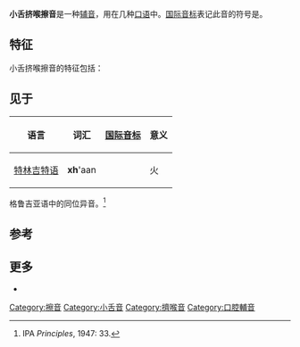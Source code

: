 {{infobox IPA
| above = 小舌挤喉擦音
| ipa symbol = χʼ
}}
'''小舌挤喉擦音'''是一种[[辅音|辅音]]，用在几种[[口语|口语]]中。[[国际音标|国际音标]]表记此音的符号是{{angbr IPA|χʼ}}。

==特征==
小舌挤喉擦音的特征包括：

{{fricative}}
{{uvular}}
{{voiceless short}}
{{oral}}
{{ejective}}

==见于==
{| class="wikitable"
! colspan="2"| 语言 !! 词汇 !! [[国际音标|国际音标]]!! 意义 !! 注释
|-
| colspan="2" | [[特林吉特语|特林吉特语]] || '''xh''''aan ||{{Audio-IPA|X̲aan.ogg|[χʼàːn]}} ||火|| 
|}

格鲁吉亚语中{{IPA|/qʼ/}}的同位异音。<ref>IPA ''Principles'', 1947: 33.</ref>

==参考==
{{Reflist}}

==更多==
* {{phoible|χʼ}}

{{IPA navigation}}

[[Category:擦音|Category:擦音]]
[[Category:小舌音|Category:小舌音]]
[[Category:擠喉音|Category:擠喉音]]
[[Category:口腔輔音|Category:口腔輔音]]
